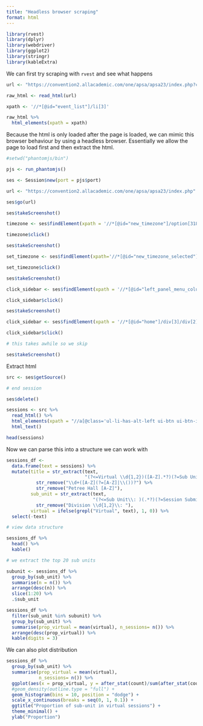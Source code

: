 ---
title: "Headless browser scraping"
format: html
---


```{r}

library(rvest)
library(dplyr)
library(webdriver)
library(ggplot2)
library(stringr)
library(kableExtra)

```

We can first try scraping with `rvest` and see what happens

```{r}

url <- "https://convention2.allacademic.com/one/apsa/apsa23/index.php?cmd=Online+Program+View+Selected+Session+Type+Submissions&selected_session_type_id=11507&program_focus=browse_by_session_type_submissions&PHPSESSID=s3mgj7huq5dqua1k1j40fvqo35"

raw_html <- read_html(url)

xpath <- '//*[@id="event_list"]/li[3]'

raw_html %>% 
  html_elements(xpath = xpath)


```

Because the html is only loaded after the page is loaded, we can mimic this browser behaviour by using a headless browser. Essentially we allow the page to load first and then extract the html.

```{r}

#setwd("phantomjs/bin")

pjs <- run_phantomjs()

ses <- Session$new(port = pjs$port)

url <- "https://convention2.allacademic.com/one/apsa/apsa23/index.php"

ses$go(url)

ses$takeScreenshot()

```


```{r}

timezone <- ses$findElement(xpath = '//*[@id="new_timezone"]/option[318]')

timezone$click()

ses$takeScreenshot()

```


```{r}

set_timezone <- ses$findElement(xpath='//*[@id="new_timezone_selected"]')

set_timezone$click()

ses$takeScreenshot()

```

```{r}

click_sidebar <- ses$findElement(xpath = '//*[@id="left_panel_menu_column"]/ul[1]/li[8]/a')

click_sidebar$click()

ses$takeScreenshot()

```

```{r}

click_sidebar <- ses$findElement(xpath = '//*[@id="home"]/div[3]/div[2]/div[1]/div/ul/li[7]/a')

click_sidebar$click()

# this takes awhile so we skip

ses$takeScreenshot()

```

Extract html

```{r}

src <- ses$getSource()

# end session

ses$delete()

sessions <- src %>% 
  read_html() %>% 
  html_elements(xpath = "//a[@class='ul-li-has-alt-left ui-btn ui-btn-icon-right ui-icon-carat-r']") %>% 
  html_text()

head(sessions)

```

Now we can parse this into a structure we can work with

```{r}

sessions_df <- 
  data.frame(text = sessions) %>% 
  mutate(title = str_extract(text,
                             "(?<=Virtual \\d{1,2})([A-Z].*?)(?=Sub Unit\\:)|(?<=LACC, )(.*?)(?=Sub Unit\\:)") %>% 
           str_remove("\\d+([A-Z](?=[A-Z]|\\())?") %>% 
           str_remove("Petree Hall [A-Z]"),
         sub_unit = str_extract(text,
                                "(?<=Sub Unit\\: )(.*?)(?=Session Submission)") %>% 
           str_remove("Division \\d{1,2}\\: "),
         virtual = ifelse(grepl("Virtual", text), 1, 0)) %>% 
  select(-text) 

# view data structure

sessions_df %>% 
  head() %>% 
  kable()

```

```{r}

# we extract the top 20 sub units

subunit <- sessions_df %>% 
  group_by(sub_unit) %>% 
  summarise(n = n()) %>% 
  arrange(desc(n)) %>% 
  slice(1:20) %>% 
  .$sub_unit

sessions_df %>% 
  filter(sub_unit %in% subunit) %>% 
  group_by(sub_unit) %>% 
  summarise(prop_virtual = mean(virtual), n_sessions= n()) %>% 
  arrange(desc(prop_virtual)) %>% 
  kable(digits = 3)

```

We can also plot distribution

```{r}

sessions_df %>% 
  group_by(sub_unit) %>% 
  summarise(prop_virtual = mean(virtual), 
            n_sessions= n()) %>% 
  ggplot(aes(x = prop_virtual, y = after_stat(count)/sum(after_stat(count)))) +
  #geom_density(outline.type = "full") +
  geom_histogram(bins = 10, position = "dodge") +
  scale_x_continuous(breaks = seq(0, 1, 0.1)) +
  ggtitle("Proportion of sub-unit in virtual sessions") +
  theme_minimal() +
  ylab("Proportion")

```

